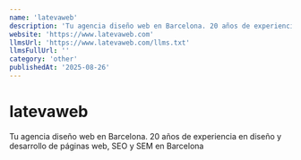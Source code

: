 ```yaml
---
name: 'latevaweb'
description: 'Tu agencia diseño web en Barcelona. 20 años de experiencia en diseño y desarrollo de páginas web, SEO y SEM en Barcelona'
website: 'https://www.latevaweb.com'
llmsUrl: 'https://www.latevaweb.com/llms.txt'
llmsFullUrl: ''
category: 'other'
publishedAt: '2025-08-26'
---
```


# latevaweb

Tu agencia diseño web en Barcelona. 20 años de experiencia en diseño y desarrollo de páginas web, SEO y SEM en Barcelona
